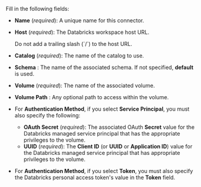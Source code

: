 Fill in the following fields:

- **Name** (_required_): A unique name for this connector.
- **Host** (_required_): The Databricks workspace host URL.

  <Note>
      Do not add a trailing slash (`/`) to the host URL.
  </Note>

- **Catalog** (_required_): The name of the catalog to use.
- **Schema** : The name of the associated schema. If not specified, **default** is used.
- **Volume** (_required_): The name of the associated volume.
- **Volume Path** : Any optional path to access within the volume.

- For **Authentication Method**, if you select **Service Principal**, you must also specify the following:

  - **OAuth Secret** (_required_): The associated OAuth **Secret** value for the Databricks managed service principal that has the appropriate privileges to the volume.
  - **UUID** (_required_): The **Client ID** (or **UUID** or **Application ID**) value for the Databricks managed service principal that has appropriate privileges to the volume.

- For **Authentication Method**, if you select **Token**, you must also specify the Databricks personal access token's value in the **Token** field.
